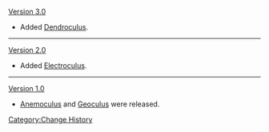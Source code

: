 [[Version 3.0]]
*Added [[Dendroculus]].
----
[[Version 2.0]]
*Added [[Electroculus]].
----
[[Version 1.0]]
*[[Anemoculus]] and [[Geoculus]] were released.
<noinclude>[[Category:Change History]]</noinclude>